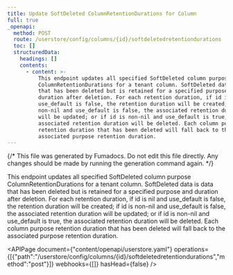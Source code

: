 ```yaml
---
title: Update SoftDeleted ColumnRetentionDurations for Column
full: true
_openapi:
  method: POST
  route: /userstore/config/columns/{id}/softdeletedretentiondurations
  toc: []
  structuredData:
    headings: []
    contents:
      - content: >-
          This endpoint updates all specified SoftDeleted column purpose
          ColumnRetentionDurations for a tenant column. SoftDeleted data is data
          that has been deleted but is retained for a specified purpose and
          duration after deletion. For each retention duration, if id is nil and
          use_default is false, the retention duration will be created; if id is
          non-nil and use_default is false, the associated retention duration
          will be updated; or if id is non-nil and use_default is true, the
          associated retention duration will be deleted. Each column purpose
          retention duration that has been deleted will fall back to the
          associated purpose retention duration.
---
```


{/* This file was generated by Fumadocs. Do not edit this file directly. Any changes should be made by running the generation command again. */}

This endpoint updates all specified SoftDeleted column purpose ColumnRetentionDurations for a tenant column. SoftDeleted data is data that has been deleted but is retained for a specified purpose and duration after deletion. For each retention duration, if id is nil and use_default is false, the retention duration will be created; if id is non-nil and use_default is false, the associated retention duration will be updated; or if id is non-nil and use_default is true, the associated retention duration will be deleted. Each column purpose retention duration that has been deleted will fall back to the associated purpose retention duration.

<APIPage document={"content/openapi/userstore.yaml"} operations={[{"path":"/userstore/config/columns/{id}/softdeletedretentiondurations","method":"post"}]} webhooks={[]} hasHead={false} />